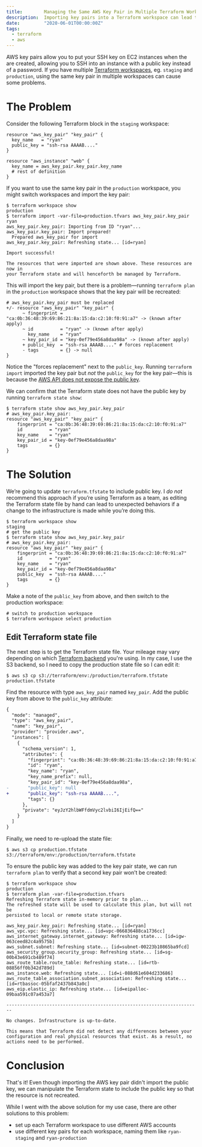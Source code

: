 ```yaml
---
title:        Managing the Same AWS Key Pair in Multiple Terraform Workspaces
description:  Importing key pairs into a Terraform workspace can lead to some unexpected results. This post outlines the problem and provides a solution by manipulating the Terraform state.
date:         "2020-06-01T00:00:00Z"
tags:
  - terraform
  - aws
---
```

AWS key pairs allow you to put your SSH key on EC2 instances when the are created, allowing you to SSH into an instance with a public key instead of a password. If you have multiple [Terraform workspaces](https://www.terraform.io/docs/state/workspaces.html), eg. `staging` and `production`, using the same key pair in multiple workspaces can cause some problems.

# The Problem
Consider the following Terraform block in the `staging` workspace:
```hcl
resource "aws_key_pair" "key_pair" {
  key_name   = "ryan"
  public_key = "ssh-rsa AAAAB...."
}

resource "aws_instance" "web" {
  key_name = aws_key_pair.key_pair.key_name
  # rest of definition
}
```

If you want to use the same key pair in the `production` workspace, you might switch workspaces and import the key pair:
```shell-session
$ terraform workspace show
production
$ terraform import -var-file=production.tfvars aws_key_pair.key_pair ryan
aws_key_pair.key_pair: Importing from ID "ryan"...
aws_key_pair.key_pair: Import prepared!
  Prepared aws_key_pair for import
aws_key_pair.key_pair: Refreshing state... [id=ryan]

Import successful!

The resources that were imported are shown above. These resources are now in
your Terraform state and will henceforth be managed by Terraform.
```

This will import the key pair, but there is a problem&mdash;running `terraform plan` in the `production` workspace shows that the key pair will be recreated:
```hcl
# aws_key_pair.key_pair must be replaced
+/- resource "aws_key_pair" "key_pair" {
      ~ fingerprint = "ca:0b:36:48:39:69:86:21:8a:15:da:c2:10:f0:91:a7" -> (known after apply)
      ~ id          = "ryan" -> (known after apply)
        key_name    = "ryan"
      ~ key_pair_id = "key-0ef79e456a8daa98a" -> (known after apply)
      + public_key  = "ssh-rsa AAAAB...." # forces replacement
      - tags        = {} -> null
}
```

Notice the "forces replacement" next to the `public_key`. Running `terraform import` imported the key pair but _not_ the `public_key` for the key pair&mdash;this is because the [AWS API does not expose the public key](https://github.com/terraform-providers/terraform-provider-aws/issues/1092).

We can confirm that the Terraform state does not have the public key by running `terraform state show`:
```hcl
$ terraform state show aws_key_pair.key_pair
# aws_key_pair.key_pair:
resource "aws_key_pair" "key_pair" {
    fingerprint = "ca:0b:36:48:39:69:86:21:8a:15:da:c2:10:f0:91:a7"
    id          = "ryan"
    key_name    = "ryan"
    key_pair_id = "key-0ef79e456a8daa98a"
    tags        = {}
}
```

# The Solution
We’re going to update `terraform.tfstate` to include public key. I *do not* recommend this approach if you’re using Terraform as a team, as editing the Terraform state file by hand can lead to unexpected behaviors if a change to the infrastructure is made while you’re doing this.

```hcl
$ terraform workspace show
staging
# get the public key
$ terraform state show aws_key_pair.key_pair
# aws_key_pair.key_pair:
resource "aws_key_pair" "key_pair" {
    fingerprint = "ca:0b:36:48:39:69:86:21:8a:15:da:c2:10:f0:91:a7"
    id          = "ryan"
    key_name    = "ryan"
    key_pair_id = "key-0ef79e456a8daa98a"
    public_key  = "ssh-rsa AAAAB...."
    tags        = {}
}
```

Make a note of the `public_key` from above, and then switch to the production workspace:
```shell-session
# switch to production workspace
$ terraform workspace select production
```

## Edit Terraform state file
The next step is to get the Terraform state file. Your mileage may vary depending on which [Terraform backend](https://www.terraform.io/docs/backends/index.html) you're using. In my case, I use the S3 backend, so I need to copy the production state file so I can edit it:
```shell-session
$ aws s3 cp s3://terraform/env:/production/terraform.tfstate production.tfstate
```

Find the resource with type `aws_key_pair` named `key_pair`. Add the public key from above to the `public_key` attribute:
```diff
{
  "mode": "managed",
  "type": "aws_key_pair",
  "name": "key_pair",
  "provider": "provider.aws",
  "instances": [
    {
      "schema_version": 1,
      "attributes": {
        "fingerprint": "ca:0b:36:48:39:69:86:21:8a:15:da:c2:10:f0:91:a7",
        "id": "ryan",
        "key_name": "ryan",
        "key_name_prefix": null,
        "key_pair_id": "key-0ef79e456a8daa98a",
-       "public_key": null
+       "public_key": "ssh-rsa AAAAB....",
        "tags": {}
      },
      "private": "eyJzY2hlbWFfdmVyc2lvbiI6IjEifQ=="
    }
  ]
}
```

Finally, we need to re-upload the state file:
```shell-session
$ aws s3 cp production.tfstate s3://terraform/env:/production/terraform.tfstate
```

To ensure the public key was added to the key pair state, we can run `terraform plan` to verify that a second key pair won’t be created:
```shell-session
$ terraform workspace show
production
$ terraform plan -var-file=production.tfvars
Refreshing Terraform state in-memory prior to plan...
The refreshed state will be used to calculate this plan, but will not be
persisted to local or remote state storage.

aws_key_pair.key_pair: Refreshing state... [id=ryan]
aws_vpc.vpc: Refreshing state... [id=vpc-066836488ca1736cc]
aws_internet_gateway.internet_gateway: Refreshing state... [id=igw-063ceed82c4a9575b]
aws_subnet.subnet: Refreshing state... [id=subnet-00223b10865ba9fcd]
aws_security_group.security_group: Refreshing state... [id=sg-00b43e691cb489f74]
aws_route_table.route_table: Refreshing state... [id=rtb-08856ff0b342d789d]
aws_instance.web: Refreshing state... [id=i-088d61e604d233686]
aws_route_table_association.subnet_association: Refreshing state... [id=rtbassoc-05bfaf2437b843a0c]
aws_eip.elastic_ip: Refreshing state... [id=eipalloc-09baa591c07a453a7]

------------------------------------------------------------------------

No changes. Infrastructure is up-to-date.

This means that Terraform did not detect any differences between your
configuration and real physical resources that exist. As a result, no
actions need to be performed.
```

# Conclusion
That's it! Even though importing the AWS key pair didn't import the public key, we can manipulate the Terraform state to include the public key so that the resource is not recreated.

While I went with the above solution for my use case, there are other solutions to this problem:
- set up each Terraform workspace to use different AWS accounts
- use different key pairs for each workspace, naming them like `ryan-staging` and `ryan-production`
